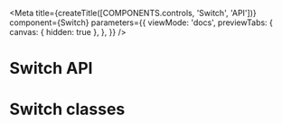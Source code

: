 
<Meta
  title={createTitle([COMPONENTS.controls, 'Switch', 'API'])}
  component={Switch}
  parameters={{
    viewMode: 'docs',
    previewTabs: {
      canvas: { hidden: true },
    },
  }}
/>

# Switch API

<ArgsTable of={Switch} />

# Switch classes

<ArgsTable of={ClassesDummy} />
